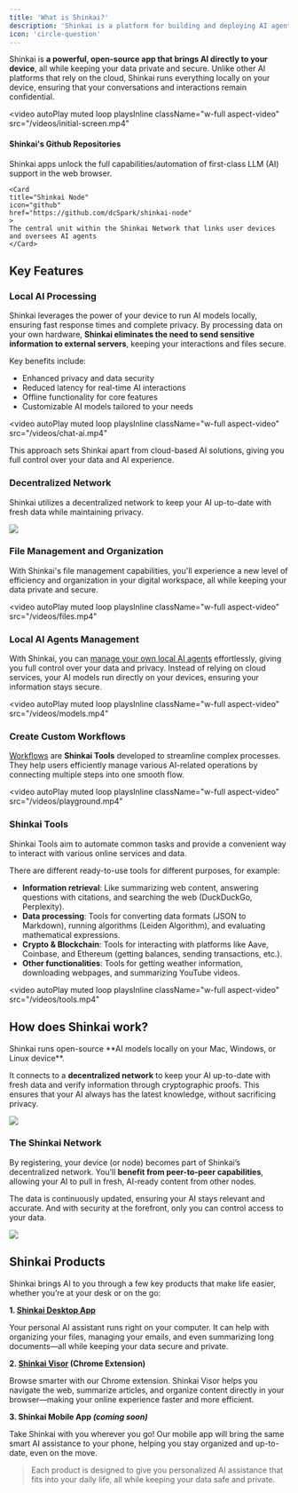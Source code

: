 ```yaml
---
title: 'What is Shinkai?'
description: 'Shinkai is a platform for building and deploying AI agents.'
icon: 'circle-question'
---
```


Shinkai is **a powerful, open-source app that brings AI directly to your device**, all while keeping your data private and secure. 
Unlike other AI platforms that rely on the cloud, Shinkai runs everything locally on your device, ensuring that your conversations and interactions remain confidential.


<video
  autoPlay
  muted
  loop
  playsInline
  className="w-full aspect-video"
  src="/videos/initial-screen.mp4"
></video>

#### Shinkai's Github Repositories

<CardGroup cols={2}>
    <Card 
    title="Shinkai Apps"
    icon="github"
    href="https://github.com/dcSpark/shinkai-apps"
    >
    Shinkai apps unlock the full capabilities/automation of first-class LLM (AI) support in the web browser. 
    </Card>

    <Card
    title="Shinkai Node"
    icon="github"
    href="https://github.com/dcSpark/shinkai-node"
    >
    The central unit within the Shinkai Network that links user devices and oversees AI agents
    </Card>
</CardGroup>




## Key Features

### Local AI Processing

Shinkai leverages the power of your device to run AI models locally, ensuring fast response times and complete privacy. 
By processing data on your own hardware, **Shinkai eliminates the need to send sensitive information to external servers**, keeping your interactions and files secure.

Key benefits include:
- Enhanced privacy and data security
- Reduced latency for real-time AI interactions
- Offline functionality for core features
- Customizable AI models tailored to your needs

<video
  autoPlay
  muted
  loop
  playsInline
  className="w-full aspect-video"
  src="/videos/chat-ai.mp4"
></video>


<Tip>This approach sets Shinkai apart from cloud-based AI solutions, giving you full control over your data and AI experience.</Tip>

### Decentralized Network
Shinkai utilizes a decentralized network to keep your AI up-to-date with fresh data while maintaining privacy. 

<Frame>
  <img src="/images/subscriptions.jpg" style={{ borderRadius: '0.5rem' }} />
</Frame>

### File Management and Organization

With Shinkai's file management capabilities, you'll experience a new level of efficiency and organization in your digital workspace, all while keeping your data private and secure.

<video
  autoPlay
  muted
  loop
  playsInline
  className="w-full aspect-video"
  src="/videos/files.mp4"
></video>

### Local AI Agents Management
With Shinkai, you can [manage your own local AI agents](/advanced/custom-ai) effortlessly, giving you full control over your data and privacy. Instead of relying on cloud services, your AI models run directly on your devices, ensuring your information stays secure.

<video
  autoPlay
  muted
  loop
  playsInline
  className="w-full aspect-video"
  src="/videos/models.mp4"
></video>

### Create Custom Workflows
[Workflows](/advanced/workflows) are **Shinkai Tools** developed to streamline complex processes. 
They help users efficiently manage various AI-related operations by connecting multiple steps into one smooth flow.


<video
  autoPlay
  muted
  loop
  playsInline
  className="w-full aspect-video"
  src="/videos/playground.mp4"
></video>

### Shinkai Tools
Shinkai Tools aim to automate common tasks and provide a convenient way to interact with various online services and data.

There are different ready-to-use tools for different purposes, for example:

- **Information retrieval**: Like summarizing web content, answering questions with citations, and searching the web (DuckDuckGo, Perplexity).
- **Data processing**: Tools for converting data formats (JSON to Markdown), running algorithms (Leiden Algorithm), and evaluating mathematical expressions.
- **Crypto & Blockchain**: Tools for interacting with platforms like Aave, Coinbase, and Ethereum (getting balances, sending transactions, etc.).
- **Other functionalities**: Tools for getting weather information, downloading webpages, and summarizing YouTube videos.

<video
  autoPlay
  muted
  loop
  playsInline
  className="w-full aspect-video"
  src="/videos/tools.mp4"
></video>

## How does Shinkai work?

<Card> 
    <Icon icon="check" size={24}/> Shinkai runs open-source **AI models locally on your Mac, Windows, or Linux device**. 
</Card>

It connects to a **decentralized network** to keep your AI up-to-date with fresh data and verify information through cryptographic proofs. This ensures that your AI always has the latest knowledge, without sacrificing privacy.

<Frame>
  <img src="/images/shinkai-general.svg"  style={{ borderRadius: '0.5rem' }}/>
</Frame>

### The Shinkai Network

By registering, your device (or node) becomes part of Shinkai’s decentralized network. You’ll **benefit from peer-to-peer capabilities**, allowing your AI to pull in fresh, AI-ready content from other nodes. 

The data is continuously updated, ensuring your AI stays relevant and accurate. And with security at the forefront, only you can control access to your data.

<Frame>
  <img src="/images/shinkai-network.svg"  style={{ borderRadius: '0.5rem' }}/>
</Frame>

## Shinkai Products

Shinkai brings AI to you through a few key products that make life easier, whether you’re at your desk or on the go:

**1. [Shinkai Desktop App](/quickstart)**

Your personal AI assistant runs right on your computer. It can help with organizing your files, managing your emails, and even summarizing long documents—all while keeping your data secure and private.

**2. [Shinkai Visor](/advanced/visor) (Chrome Extension)**

Browse smarter with our Chrome extension. Shinkai Visor helps you navigate the web, summarize articles, and organize content directly in your browser—making your online experience faster and more efficient.

**3. Shinkai Mobile App _(coming soon)_**

Take Shinkai with you wherever you go! Our mobile app will bring the same smart AI assistance to your phone, helping you stay organized and up-to-date, even on the move.



> Each product is designed to give you personalized AI assistance that fits into your daily life, all while keeping your data safe and private.